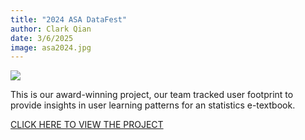```yaml
---
title: "2024 ASA DataFest"
author: Clark Qian
date: 3/6/2025
image: asa2024.jpg
---
```

![](asa2024.jpg) 


This is our award-winning project, our team tracked user footprint to provide insights in user learning patterns for an statistics e-textbook. 

[CLICK HERE TO VIEW THE PROJECT](https://github.com/Pafuuuu/ASA-DATAFEST-2024/tree/main)
